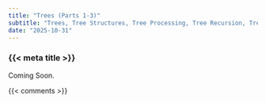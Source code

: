 ```yaml
---
title: "Trees (Parts 1-3)"
subtitle: "Trees, Tree Structures, Tree Processing, Tree Recursion, Tree Examples, and Tree Processing Practice"
date: "2025-10-31"
---
```


### {{< meta title >}}

Coming Soon.

{{< comments >}}
